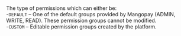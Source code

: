   

  
<ResponseField name="Type" type="string"   
default="**Default value:** DEFAULT, CUSTOM">    
The type of permissions which can either be:  
-`DEFAULT` – One of the default groups provided by Mangopay (ADMIN, WRITE, READ). These permission groups cannot be modified.  
-`CUSTOM` – Editable permission groups created by the platform.  
</ResponseField>